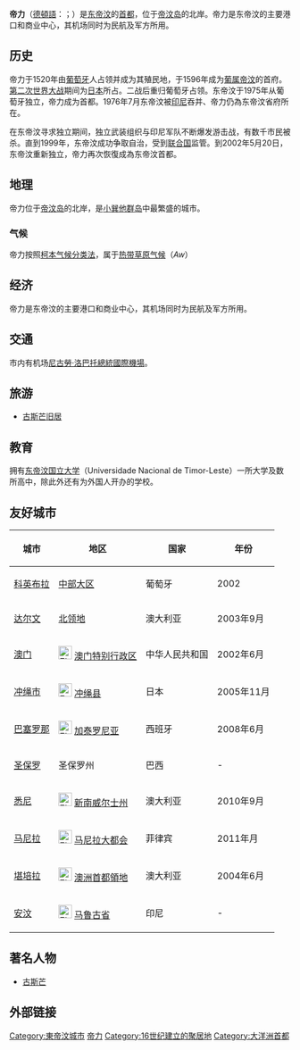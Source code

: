 {{redirect|迪里}}
{{noteTA
|G1=地名
}}

<!-- Infobox begins -->
{{Infobox settlement
| official_name          = 帝力
| other_name             =
| native_name            = Dili<br/>Díli{{pt icon}}
| nickname               =
| settlement_type        = 首都
| motto                  =
| image_skyline          = Dili and Atauro Island.jpg
| imagesize              = 
| image_caption          = 
| image_flag             = 
| flag_size              =150px
| image_seal             =
| seal_size              =
| image_shield           = 
| shield_size            =150px
| city_logo              =
| citylogo_size          =
| image_map              = 
| mapsize                =
| map_caption1           =
| image_dot_map          =
| dot_mapsize            =
| dot_map_caption        =
| dot_x                  =
| dot_y                  =
| pushpin_map            = East Timor
| pushpin_label_position = 
| pushpin_map_caption    =
| pushpin_mapsize        =
| coordinates_region     = TL
| subdivision_type       = 國家
| subdivision_name       = {{flag|东帝汶}}
| subdivision_type1      = [[东帝汶行政区划|區]]
| subdivision_name1      = [[File:Flag_of_Dili.svg|border]] [[帝力區|帝力區]]
| subdivision_type2      =
| subdivision_name2      =
| government_footnotes   =
| government_type        =
| leader_title           =
| leader_name            =
| leader_title1          = <!-- for places with, say, both a mayor and a city manager -->
| leader_name1           =
| leader_title2          =
| leader_name2           =
| leader_title3          =
| leader_name3           =
| leader_title4          =
| leader_name4           =
| established_title      = 有人定居
| established_date       = 1520年
| established_title2     =
| established_date2      =
| established_title3     = 
| established_date3      =
| area_magnitude         =
| unit_pref              = 
| area_footnotes         =
| area_total_km2         = 
| area_land_km2          = 
| area_water_km2         =
| area_total_sq_mi       =
| area_land_sq_mi        =
| area_water_sq_mi       =
| area_water_percent     =
| area_urban_km2         = 48.27
| area_urban_sq_mi       =
| area_metro_km2         =
| area_metro_sq_mi       =
| population_as_of       = 2015年
| population_footnotes   =
| population_note        =
| population_total       = 222,323
| population_density_km2 = auto
| population_density_sq_mi =
| population_metro         = 234,331
| population_density_metro_km2   =
| population_density_metro_sq_mi =
| population_urban               =
| population_density_urban_km2   =
| population_density_urban_sq_mi =
| population_blank1_title        =
| population_blank1              =
| population_density_blank1_km2  =
| population_density_blank1_sq_mi =
| timezone               =
| utc_offset             =
| timezone_DST           =
| utc_offset_DST         =
| latd = 8 | latm = 34 | lats = | latNS = S
| longd = 125 | longm = 34 | longs = | longEW = E
| elevation_footnotes    = 
| elevation_m            = 11
| elevation_ft           =
| postal_code_type       = 
| postal_code            =
| area_code              =
| blank_name             =
| blank_info             =
| blank1_name            =
| blank1_info            =
| website                =
| footnotes              =
}}

'''帝力'''（[[德頓語|德頓語]]：{{lang|tet|'''Dili'''}}；{{lang-pt|Díli}}）是[[东帝汶|东帝汶]]的[[首都|首都]]，位于[[帝汶岛|帝汶岛]]的北岸。帝力是东帝汶的主要港口和商业中心，其机场同时为民航及军方所用。

== 历史 ==
帝力于1520年由[[葡萄牙|葡萄牙]]人占领并成为其殖民地，于1596年成为[[葡属帝汶|葡属帝汶]]的首府。[[第二次世界大战|第二次世界大战]]期间为[[日本|日本]]所占。二战后重归葡萄牙占领。东帝汶于1975年从葡萄牙独立，帝力成为首都。1976年7月东帝汶被[[印度尼西亚|印尼]]吞并、帝力仍為东帝汶省府所在。

在东帝汶寻求独立期间，独立武装组织与印尼军队不断爆发游击战，有数千市民被杀。直到1999年，东帝汶成功争取自治，受到[[联合国|联合国]]监管。到2002年5月20日，东帝汶重新独立，帝力再次恢復成為东帝汶首都。

== 地理 ==
帝力位于[[帝汶岛|帝汶岛]]的北岸，是[[小巽他群岛|小巽他群岛]]中最繁盛的城市。{{來源請求}}
=== 气候 ===
帝力按照[[柯本气候分类法|柯本气候分类法]]，属于[[熱帶乾濕季氣候|热带草原气候]]（''Aw''）
{{Weather box
| collapsed    = 
| open         = 
| metric first = yes
| single line  = yes
| location     = 帝力 (1914–1963)
| Jan record high C = 36.0
| Feb record high C = 35.5
| Mar record high C = 36.6
| Apr record high C = 36.0
| May record high C = 35.7
| Jun record high C = 36.5
| Jul record high C = 34.1
| Aug record high C = 35.0
| Sep record high C = 34.0
| Oct record high C = 34.5
| Nov record high C = 36.0
| Dec record high C = 35.5
| year record high C = 36.6
| Jan high C = 31.3
| Feb high C = 31.1
| Mar high C = 31.2
| Apr high C = 31.5
| May high C = 31.3
| Jun high C = 30.7
| Jul high C = 30.2
| Aug high C = 30.1
| Sep high C = 30.3
| Oct high C = 30.5
| Nov high C = 31.4
| Dec high C = 31.1
| year high C = 30.9
| Jan mean C = 27.7
| Feb mean C = 27.6
| Mar mean C = 27.4
| Apr mean C = 27.4
| May mean C = 27.0
| Jun mean C = 26.8
| Jul mean C = 25.5
| Aug mean C = 25.1
| Sep mean C = 25.4
| Oct mean C = 26.0
| Nov mean C = 27.2
| Dec mean C = 27.4
| year mean C = 26.6
| Jan low C = 24.1
| Feb low C = 24.1
| Mar low C = 23.5
| Apr low C = 23.5
| May low C = 22.8
| Jun low C = 21.9
| Jul low C = 20.8
| Aug low C = 20.1
| Sep low C = 20.5
| Oct low C = 21.5
| Nov low C = 23.0
| Dec low C = 23.6
| year low C = 22.4
| Jan record low C = 19.0
| Feb record low C = 16.2
| Mar record low C = 16.5
| Apr record low C = 18.2
| May record low C = 13.2
| Jun record low C = 14.5
| Jul record low C = 12.4
| Aug record low C = 11.8
| Sep record low C = 13.4
| Oct record low C = 16.1
| Nov record low C = 18.0
| Dec record low C = 16.7
| year record low C = 11.8
| precipitation colour = green
| Jan precipitation mm = 139.5
| Feb precipitation mm = 138.7
| Mar precipitation mm = 132.7
| Apr precipitation mm = 104.3
| May precipitation mm = 74.9
| Jun precipitation mm = 58.4
| Jul precipitation mm = 20.1
| Aug precipitation mm = 12.1
| Sep precipitation mm = 9.0
| Oct precipitation mm = 12.8
| Nov precipitation mm = 61.4
| Dec precipitation mm = 144.9
| year precipitation mm = 908.8
| unit precipitation days = 1.0 mm
| Jan precipitation days = 13
| Feb precipitation days = 13
| Mar precipitation days = 11
| Apr precipitation days = 9
| May precipitation days = 6
| Jun precipitation days = 4
| Jul precipitation days = 3
| Aug precipitation days = 1
| Sep precipitation days = 1
| Oct precipitation days = 2
| Nov precipitation days = 6
| Dec precipitation days = 11
| year precipitation days = 80
| Jan humidity = 80
| Feb humidity = 82
| Mar humidity = 80
| Apr humidity = 77
| May humidity = 75
| Jun humidity = 72
| Jul humidity = 71
| Aug humidity = 70
| Sep humidity = 71
| Oct humidity = 72
| Nov humidity = 73
| Dec humidity = 77
| year humidity = 75
| Jan sun = 189.1
| Feb sun = 161.0
| Mar sun = 235.6
| Apr sun = 234.0
| May sun = 266.6
| Jun sun = 246.0
| Jul sun = 272.8
| Aug sun = 291.4
| Sep sun = 288.0
| Oct sun = 297.6
| Nov sun = 270.0
| Dec sun = 220.1
| year sun = 
| Jand sun  = 6.1
| Febd sun  = 5.7
| Mard sun  = 7.6
| Aprd sun  = 7.8
| Mayd sun  = 8.6
| Jund sun  = 8.2
| Juld sun  = 8.8
| Augd sun  = 9.4
| Sepd sun  = 9.6
| Octd sun  = 9.6
| Novd sun  = 9.0
| Decd sun  = 7.1
| yeard sun = 8.1
| source 1  = {{En-link|德国气象局|Deutscher Wetterdienst}}<ref name = DWD>{{cite web
| url = http://www.dwd.de/DWD/klima/beratung/ak/ak_973900_kt.pdf
| title = Klimatafel von Díli, Insel Timor / Ost-Timor
| work = Baseline climate means (1961-1990) from stations all over the world
| publisher = Deutscher Wetterdienst
| language = de
| accessdate = 29 January 2016
| archive-date = 2020-10-21
| archive-url = https://web.archive.org/web/20201021231014/https://www.dwd.de/DWD/klima/beratung/ak/ak_973900_kt.pdf
| dead-url = no
}}</ref>
}}

== 经济 ==
帝力是东帝汶的主要港口和商业中心，其机场同时为民航及军方所用。{{來源請求}}

== 交通 ==
市内有机场[[尼古勞·洛巴托總統國際機場|尼古勞·洛巴托總統國際機場]]。

== 旅游 ==
* [[古斯芒旧居|古斯芒旧居]]

== 教育 ==
拥有[[东帝汶国立大学|东帝汶国立大学]]（Universidade Nacional de Timor-Leste）一所大学及数所高中，除此外还有为外国人开办的学校。

==友好城市==

{| class="wikitable" style="background:#ffffef; float;"
|-
! 城市
! 地区
! 国家
! 年份
|-
| [[科英布拉|科英布拉]]
|  [[中部大区|中部大区]] 
| {{flagicon|POR}} 葡萄牙
| 2002
|-
| [[达尔文_(澳洲)|达尔文]]
| {{flagicon|Northern Territory}} [[北领地|北领地]]
| {{flagicon|AUS}} 澳大利亚
| 2003年9月
|-
| [[澳门|澳门]]
| [[File:Flag_of_Macau.svg|24px]] [[澳门特别行政区|澳门特别行政区]]
| {{flagicon|PRC}} 中华人民共和国
| 2002年6月
|-
| [[冲绳市|冲绳市]]
| [[File:Emblem_of_Okinawa_Prefecture.svg|24px]] [[冲绳县|冲绳县]]
| {{flagicon|JPN}} 日本
| 2005年11月
|-
| [[巴塞罗那|巴塞罗那]]
| [[File:Flag_of_Catalonia.svg|24px]] [[加泰罗尼亚|加泰罗尼亚]]
| {{flagicon|ESP}} 西班牙
| 2008年6月
|-
| [[圣保罗|圣保罗]]
| {{flag|São Paulo}} 圣保罗州
| {{flagicon|BRA}} 巴西
| -
|-
| [[悉尼|悉尼]]
| [[File:Flag_of_New_South_Wales.svg|24px]] [[新南威尔士州|新南威尔士州]]
| {{flagicon|AUS}} 澳大利亚
| 2010年9月
|-
| [[马尼拉|马尼拉]]
| [[File:Flag_of_Manila.svg|24px]] [[马尼拉大都会|马尼拉大都会]]
| {{flagicon|PHI}} 菲律宾
| 2011年月
|-
| [[堪培拉|堪培拉]]
| [[File:Flag_of_the_Australian_Capital_Territory.svg|24px]] [[澳洲首都領地|澳洲首都領地]]
| {{flagicon|AUS}} 澳大利亚
| 2004年6月 
|-
| [[安汶|安汶]]
| [[File:Flag_of_Maluku.png|24px]] [[马鲁古省|马鲁古省]]
| {{flagicon|Indonesia}} 印尼
| -
|}

== 著名人物 ==
* [[沙納納·古斯芒|古斯芒]]

== 外部链接 ==
{{亞洲首都}}
{{大洋洲各國及其首都}}
{{Authority control}}
{{DEFAULTSORT:Dili}}
[[Category:東帝汶城市|Category:東帝汶城市]]
[[Category:帝力|]]
[[Category:16世纪建立的聚居地|Category:16世纪建立的聚居地]]
[[Category:大洋洲首都|Category:大洋洲首都]]